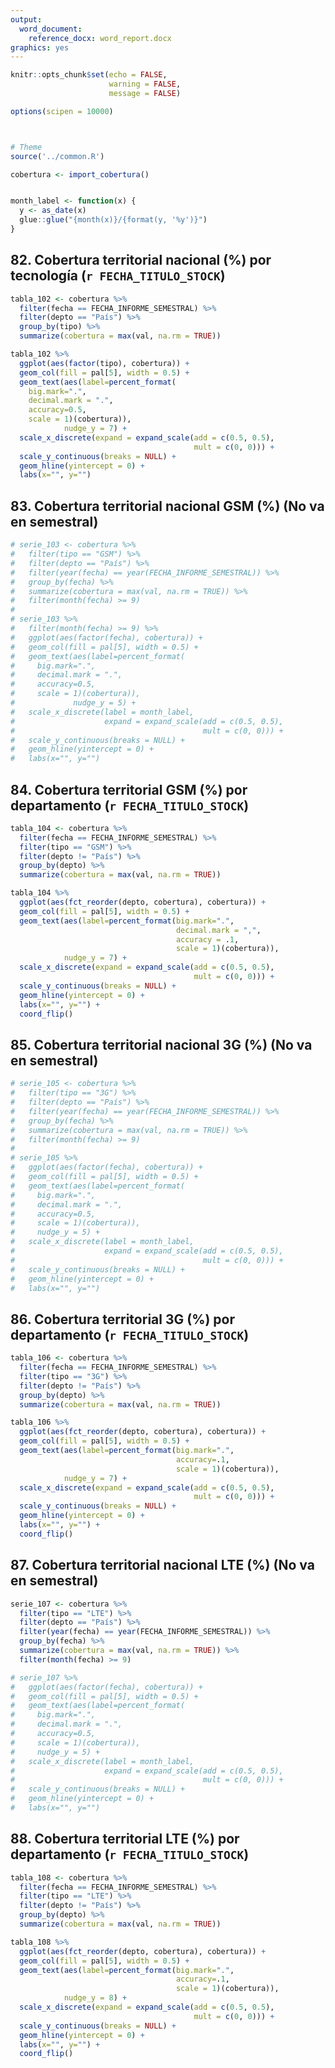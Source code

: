 ```yaml
---
output:
  word_document:
    reference_docx: word_report.docx
graphics: yes
---
```


```r
knitr::opts_chunk$set(echo = FALSE, 
                      warning = FALSE,
                      message = FALSE)

options(scipen = 10000)



# Theme
source('../common.R')

cobertura <- import_cobertura()


month_label <- function(x) {
  y <- as_date(x)
  glue::glue("{month(x)}/{format(y, '%y')}")
}


```



## 82. Cobertura territorial nacional (%) por tecnología (`r FECHA_TITULO_STOCK`)

```r
tabla_102 <- cobertura %>% 
  filter(fecha == FECHA_INFORME_SEMESTRAL) %>% 
  filter(depto == "País") %>% 
  group_by(tipo) %>% 
  summarize(cobertura = max(val, na.rm = TRUE))

tabla_102 %>%
  ggplot(aes(factor(tipo), cobertura)) +
  geom_col(fill = pal[5], width = 0.5) + 
  geom_text(aes(label=percent_format(
    big.mark=".",
    decimal.mark = ".",
    accuracy=0.5,
    scale = 1)(cobertura)), 
            nudge_y = 7) +
  scale_x_discrete(expand = expand_scale(add = c(0.5, 0.5),
                                         mult = c(0, 0))) +
  scale_y_continuous(breaks = NULL) +
  geom_hline(yintercept = 0) +
  labs(x="", y="")
```



## 83. Cobertura territorial nacional GSM (%) (No va en semestral)

```r
# serie_103 <- cobertura %>% 
#   filter(tipo == "GSM") %>% 
#   filter(depto == "País") %>% 
#   filter(year(fecha) == year(FECHA_INFORME_SEMESTRAL)) %>%
#   group_by(fecha) %>% 
#   summarize(cobertura = max(val, na.rm = TRUE)) %>% 
#   filter(month(fecha) >= 9)
# 
# serie_103 %>% 
#   filter(month(fecha) >= 9) %>% 
#   ggplot(aes(factor(fecha), cobertura)) +
#   geom_col(fill = pal[5], width = 0.5) + 
#   geom_text(aes(label=percent_format(
#     big.mark=".",
#     decimal.mark = ".",
#     accuracy=0.5,
#     scale = 1)(cobertura)), 
#             nudge_y = 5) +
#   scale_x_discrete(label = month_label,
#                    expand = expand_scale(add = c(0.5, 0.5),
#                                          mult = c(0, 0))) +
#   scale_y_continuous(breaks = NULL) +
#   geom_hline(yintercept = 0) +
#   labs(x="", y="")
```



## 84. Cobertura territorial GSM (%) por departamento (`r FECHA_TITULO_STOCK`)

```r
tabla_104 <- cobertura %>% 
  filter(fecha == FECHA_INFORME_SEMESTRAL) %>% 
  filter(tipo == "GSM") %>% 
  filter(depto != "País") %>% 
  group_by(depto) %>% 
  summarize(cobertura = max(val, na.rm = TRUE))

tabla_104 %>% 
  ggplot(aes(fct_reorder(depto, cobertura), cobertura)) +
  geom_col(fill = pal[5], width = 0.5) + 
  geom_text(aes(label=percent_format(big.mark=".", 
                                     decimal.mark = ",",
                                     accuracy = .1,
                                     scale = 1)(cobertura)), 
            nudge_y = 7) +
  scale_x_discrete(expand = expand_scale(add = c(0.5, 0.5),
                                         mult = c(0, 0))) +
  scale_y_continuous(breaks = NULL) +
  geom_hline(yintercept = 0) +
  labs(x="", y="") +
  coord_flip()
```


## 85. Cobertura territorial nacional 3G (%) (No va en semestral)

```r
# serie_105 <- cobertura %>% 
#   filter(tipo == "3G") %>% 
#   filter(depto == "País") %>% 
#   filter(year(fecha) == year(FECHA_INFORME_SEMESTRAL)) %>%
#   group_by(fecha) %>% 
#   summarize(cobertura = max(val, na.rm = TRUE)) %>% 
#   filter(month(fecha) >= 9)
# 
# serie_105 %>% 
#   ggplot(aes(factor(fecha), cobertura)) +
#   geom_col(fill = pal[5], width = 0.5) + 
#   geom_text(aes(label=percent_format(
#     big.mark=".",
#     decimal.mark = ".",
#     accuracy=0.5,
#     scale = 1)(cobertura)), 
#     nudge_y = 5) +
#   scale_x_discrete(label = month_label,
#                    expand = expand_scale(add = c(0.5, 0.5),
#                                          mult = c(0, 0))) +
#   scale_y_continuous(breaks = NULL) +
#   geom_hline(yintercept = 0) +
#   labs(x="", y="")
```

## 86. Cobertura territorial 3G (%) por departamento (`r FECHA_TITULO_STOCK`)

```r
tabla_106 <- cobertura %>% 
  filter(fecha == FECHA_INFORME_SEMESTRAL) %>% 
  filter(tipo == "3G") %>% 
  filter(depto != "País") %>% 
  group_by(depto) %>% 
  summarize(cobertura = max(val, na.rm = TRUE))

tabla_106 %>% 
  ggplot(aes(fct_reorder(depto, cobertura), cobertura)) +
  geom_col(fill = pal[5], width = 0.5) + 
  geom_text(aes(label=percent_format(big.mark=".",
                                     accuracy=.1,
                                     scale = 1)(cobertura)), 
            nudge_y = 7) +
  scale_x_discrete(expand = expand_scale(add = c(0.5, 0.5),
                                         mult = c(0, 0))) +
  scale_y_continuous(breaks = NULL) +
  geom_hline(yintercept = 0) +
  labs(x="", y="") +
  coord_flip()
```


## 87. Cobertura territorial nacional LTE (%) (No va en semestral)

```r
serie_107 <- cobertura %>% 
  filter(tipo == "LTE") %>% 
  filter(depto == "País") %>% 
  filter(year(fecha) == year(FECHA_INFORME_SEMESTRAL)) %>%
  group_by(fecha) %>% 
  summarize(cobertura = max(val, na.rm = TRUE)) %>% 
  filter(month(fecha) >= 9)

# serie_107 %>% 
#   ggplot(aes(factor(fecha), cobertura)) +
#   geom_col(fill = pal[5], width = 0.5) + 
#   geom_text(aes(label=percent_format(
#     big.mark=".",
#     decimal.mark = ".",
#     accuracy=0.5,
#     scale = 1)(cobertura)), 
#     nudge_y = 5) +
#   scale_x_discrete(label = month_label,
#                    expand = expand_scale(add = c(0.5, 0.5),
#                                          mult = c(0, 0))) +
#   scale_y_continuous(breaks = NULL) +
#   geom_hline(yintercept = 0) +
#   labs(x="", y="")
```

## 88. Cobertura territorial LTE (%) por departamento (`r FECHA_TITULO_STOCK`)

```r
tabla_108 <- cobertura %>% 
  filter(fecha == FECHA_INFORME_SEMESTRAL) %>% 
  filter(tipo == "LTE") %>% 
  filter(depto != "País") %>% 
  group_by(depto) %>% 
  summarize(cobertura = max(val, na.rm = TRUE))

tabla_108 %>% 
  ggplot(aes(fct_reorder(depto, cobertura), cobertura)) +
  geom_col(fill = pal[5], width = 0.5) + 
  geom_text(aes(label=percent_format(big.mark=".", 
                                     accuracy=.1,
                                     scale = 1)(cobertura)), 
            nudge_y = 8) +
  scale_x_discrete(expand = expand_scale(add = c(0.5, 0.5),
                                         mult = c(0, 0))) +
  scale_y_continuous(breaks = NULL) +
  geom_hline(yintercept = 0) +
  labs(x="", y="") +
  coord_flip()

```






